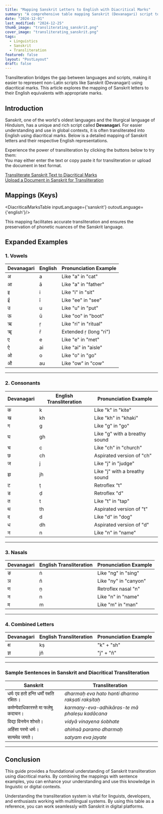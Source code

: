 ```yaml
---
title: "Mapping Sanskrit Letters to English with Diacritical Marks"
summary: "A comprehensive table mapping Sanskrit (Devanagari) script to English transliteration using diacritical marks."
date: "2024-12-01"
last_modified: "2024-12-25"
thumb_image: "transliterating_sanskrit.png"
cover_image: "transliterating_sanskrit.png"
tags:
  - Linguistics
  - Sanskrit
  - Transliteration
featured: false
layout: "PostLayout"
draft: false
---
```


Transliteration bridges the gap between languages and scripts, making it easier to represent non-Latin scripts like Sanskrit (Devanagari) using diacritical marks. This article explores the mapping of Sanskrit letters to their English equivalents with appropriate marks.

## Introduction

Sanskrit, one of the world's oldest languages and the liturgical language of Hinduism, has a unique and rich script called **Devanagari**. For easier understanding and use in global contexts, it is often transliterated into English using diacritical marks. Below is a detailed mapping of Sanskrit letters and their respective English representations.

Experience the power of transliteration by clicking the buttons below to try them:  
You may either enter the text or copy paste it for transliteration or upload the document in text format.

[Transliterate Sanskrit Text to Diacritical Marks](/demos/transliterate "Click here to transliterate Sanskrit text to diacritical marks")  
[Upload a Document in Sanskrit for Transliteration](/demos/transliterate_document "Click here to upload a Sanskrit text document for transliteration")

## Mappings (Keys)


<DiacriticalMarksTable inputLanguage={'sanskrit'} outoutLanguage={'english'}/>

This mapping facilitates accurate transliteration and ensures the preservation of phonetic nuances of the Sanskrit language.

## **Expanded Examples**

### **1. Vowels**
| Devanagari | English | Pronunciation Example |
|------------|---------|-----------------------|
| अ          | a       | Like "a" in "cat"    |
| आ          | ā       | Like "a" in "father" |
| इ          | i       | Like "i" in "sit"    |
| ई          | ī       | Like "ee" in "see"   |
| उ          | u       | Like "u" in "put"    |
| ऊ          | ū       | Like "oo" in "boot"  |
| ऋ          | ṛ       | Like "ri" in "ritual" |
| ॠ          | r̄      | Extended ṛ (long "ri") |
| ए          | e       | Like "e" in "met"    |
| ऐ          | ai      | Like "ai" in "aisle" |
| ओ          | o       | Like "o" in "go"     |
| औ          | au      | Like "ow" in "cow"   |

---

### **2. Consonants**
| Devanagari | English Transliteration | Pronunciation Example       |
|------------|-------------------------|-----------------------------|
| क          | k                       | Like "k" in "kite"          |
| ख          | kh                      | Like "kh" in "khaki"        |
| ग          | g                       | Like "g" in "go"            |
| घ          | gh                      | Like "g" with a breathy sound |
| च          | c                       | Like "ch" in "church"       |
| छ          | ch                      | Aspirated version of "ch"   |
| ज          | j                       | Like "j" in "judge"         |
| झ          | jh                      | Like "j" with a breathy sound |
| ट          | ṭ                       | Retroflex "t"               |
| ड          | ḍ                       | Retroflex "d"               |
| त          | t                       | Like "t" in "tap"           |
| थ          | th                      | Aspirated version of "t"    |
| द          | d                       | Like "d" in "dog"           |
| ध          | dh                      | Aspirated version of "d"    |
| न          | n                       | Like "n" in "name"          |

---

### **3. Nasals**
| Devanagari | English Transliteration | Pronunciation Example       |
|------------|-------------------------|-----------------------------|
| ङ          | ṅ                       | Like "ng" in "sing"         |
| ञ          | ñ                       | Like "ny" in "canyon"       |
| ण          | ṇ                       | Retroflex nasal "n"         |
| न          | n                       | Like "n" in "name"          |
| म          | m                       | Like "m" in "man"           |

---

### **4. Combined Letters**
| Devanagari | English Transliteration | Pronunciation Example       |
|------------|-------------------------|-----------------------------|
| क्ष         | kṣ                      | "k" + "sh"                 |
| ज्ञ         | jñ                      | "j" + "ñ"                  |

---

### **Sample Sentences in Sanskrit and Diacritical Transliteration**

| **Sanskrit** | **Transliteration** |
|--------------|----------------------|
| धर्मः एव हतो हन्ति धर्मो रक्षति रक्षितः। | *dharmaḥ eva hato hanti dharmo rakṣati rakṣitaḥ* |
| कर्मण्येवाधिकारस्ते मा फलेषु कदाचन। | *karmaṇy-eva-adhikāras-te mā phaleṣu kadācana* |
| विद्या विनयेन शोभते। | *vidyā vinayena śobhate* |
| अहिंसा परमो धर्मः। | *ahiṁsā paramo dharmaḥ* |
| सत्यमेव जयते। | *satyam eva jayate* |

---

## **Conclusion**

This guide provides a foundational understanding of Sanskrit transliteration using diacritical marks. By combining the mappings with sentence examples, you can enhance your understanding and use this knowledge in linguistic or digital contexts.

Understanding the transliteration system is vital for linguists, developers, and enthusiasts working with multilingual systems. By using this table as a reference, you can work seamlessly with Sanskrit in digital platforms.